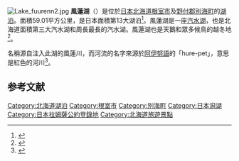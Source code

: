 [[File:Lake_fuurenn2.jpg|thumb]]
'''風蓮湖'''（{{lang-ja|ふうれんこ}}）是位於[[日本|日本]][[北海道|北海道]][[根室市|根室市]]及[[野付郡|野付郡]][[別海町|別海町]]的[[湖泊|湖泊]]。面積59.01平方公里，是日本面積第13大湖泊<ref>{{Cite web|author=国土地理院|date=2015-03-06|title=平成26年全国都道府県市区町村別面積調 湖沼面積20傑|url=http://www.gsi.go.jp/KOKUJYOHO/MENCHO/201410/large_kosyo.pdf|format=PDF|accessdate=2015-03-07|archive-date=2015-04-02|archive-url=https://web.archive.org/web/20150402093326/http://www.gsi.go.jp/KOKUJYOHO/MENCHO/201410/large_kosyo.pdf|dead-url=yes}}</ref>。風蓮湖是一座[[汽水湖|汽水湖]]，也是北海道面積第三大汽水湖和周長最長的汽水湖。風蓮湖也是天鵝和眾多候鳥的越冬地<ref name="hokkaido-np-2014-10-23">{{Cite news| url =http://www.hokkaido-np.co.jp/news/chiiki3/570232.html| title =冷え込み一層　ハクチョウ一休み　風蓮湖周辺| newspaper =[[北海道新聞|北海道新聞]]| publisher =北海道新聞社| date =2014-10-23| deadurl =yes| archiveurl =https://web.archive.org/web/20141030145124/http://www.hokkaido-np.co.jp/news/chiiki3/570232.html| archivedate =2014-10-30}}</ref>。

名稱源自注入此湖的風蓮川，而河流的名字來源於[[阿伊努語|阿伊努語]]的「hure-pet」，意思是紅色的河川<ref>{{Cite web|url=http://www.pref.hokkaido.lg.jp/ks/ass/grp/111120P.pdf|title=アイヌ語地名リスト|accessdate=2017-08-17|author=北海道庁|date=|publisher=北海道庁}}</ref>。

== 参考文献 ==
{{reflist}}
{{濕地公約上登錄的日本濕地}}
{{日本湖泊}}

{{DEFAULTSORT:Furen}}
[[Category:北海道湖泊|Category:北海道湖泊]]
[[Category:根室市|Category:根室市]]
[[Category:別海町|Category:別海町]]
[[Category:日本潟湖|Category:日本潟湖]]
[[Category:日本拉姆薩公約登錄地|Category:日本拉姆薩公約登錄地]]
[[Category:北海道旅遊景點|Category:北海道旅遊景點]]